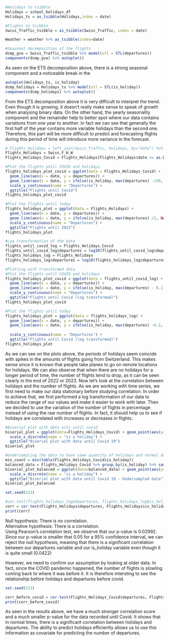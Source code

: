 ```r
#Holidays to tsibble
Holidays = school_holidays_df
Holidays_ts = as_tsibble(Holidays,index = date)

#Flights to tsibble
Swiss_Traffic_tsibble = as_tsibble(Swiss_Traffic, index = date)

Weather = weather %>% as_tsibble(index=date)

#Seasonal decomposition of the flights
dcmp_gva = Swiss_Traffic_tsibble %>% model(stl = STL(departures))
components(dcmp_gva) %>% autoplot()

```
As seen on the ETS decomposition above, there is a strong seasonal component and a noticeable break in the 

```r
autoplot(Holidays_ts, is_holiday) 
dcmp_holidays = Holidays_ts %>% model(stl = STL(is_holiday))
components(dcmp_holidays) %>% autoplot()

```

From the ETS decomposition above it is very difficult to interpret the trend. Even though it is growing, it doesn't really make sense to speak of growth when analysing binary data. On the other hand, the yearly seasonality component and the remainder help to better spot where our data contains variations from one year to another. In fact we can see that generally the first half of the year contains more variable holidays than the second one. Therefore, this part will be more difficult to predict and forecasting flights during this period of time will introduce more variance in the forecast.


```r


# Flights_Holidays = left_join(Swiss_Traffic, Holidays, by="date") %>% group_by(date) %>% summarise(departures = sum(departures), is_holiday = is_holiday)
Flights_Holidays = Swiss_F_H_W
Flights_Holidays_Covid = Flights_Holidays[Flights_Holidays$date <= as.Date("2020-01-31"),]

#Plot the flights until COVID and holidays
flights_holidays_plot_covid = ggplot(data = Flights_Holidays_Covid) +
  geom_line(aes(x = date, y = departures)) +
  geom_line(aes(x = date, y = ifelse(is_holiday, max(departures) -150, NA), color = "is_holiday"), size = 3) + 
  scale_y_continuous(name = "Departures") +
  ggtitle("Flights until Covid")
flights_holidays_plot_covid

#Plot the flights until today
flights_holidays_plot = ggplot(data = Flights_Holidays) +
  geom_line(aes(x = date, y = departures)) +
  geom_line(aes(x = date, y = ifelse(is_holiday, max(departures) /2, NA), color = "is_holiday"), size = 3) + 
  scale_y_continuous(name = "Departures") +
  ggtitle("Flights until 2023")
flights_holidays_plot

```

```r

#Log transformation of the data
flights_until_covid_log = Flights_Holidays_Covid 
flights_until_covid_log$departures = log10(flights_until_covid_log$departures)
flights_holidays_log = Flights_Holidays
flights_holidays_log$departures = log10(flights_holidays_log$departures)

#Plotting with transformed data
#Plot the flights until COVID and holidays
flights_holidays_plot_covid = ggplot(data = flights_until_covid_log) +
  geom_line(aes(x = date, y = departures)) +
  geom_line(aes(x = date, y = ifelse(is_holiday, max(departures) - 0.1, NA), color = "is_holiday"), size = 4) + 
  scale_y_continuous(name = "Departures") +
  ggtitle("Flights until Covid (log transformed)")
flights_holidays_plot_covid

#Plot the flights until today
flights_holidays_plot = ggplot(data = flights_holidays_log) +
  geom_line(aes(x = date, y = departures)) +
  geom_line(aes(x = date, y = ifelse(is_holiday, max(departures) -0.2, NA), color = "is_holiday"), size = 7) +
  
  scale_y_continuous(name = "Departures") +
  ggtitle("Flights until Covid (log transformed)")
flights_holidays_plot

```
As we can see on the plots above, the periods of holidays seem coincide with spikes in the amounts of flights going from Switzerland. This makes sense since it is known that people take planes to go on remote locations for holidays. We can also observe that when there are no holidays for a longer period of time, the number of flights tend to drop, as it can be seen clearly in the end of 2022 or 2023. Now let's look at the correlation between holidays and the number of flights. As we are working with time series, we first need to make our data stationary before studying correlation. In order to achieve that, we first performed a log transformation of our data to reduce the range of our values and make it easier to work with later. Then we decided to use the variation of the number of flights in percentage instead of using the raw number of flights. In fact, it should help us to see if holidays are correlated with increases or decreases in flights.
```r

#Biserial plot with data only until covid
biserial_plot = ggplot(data=Flights_Holidays_Covid) + geom_point(aes(y=departures, x=as.factor(is_holiday)), size=0.5, position=position_jitter(width=0.05)) +
  scale_x_discrete(name = "is a holiday") +
  ggtitle("Biserial plot with data until Covid 19")
biserial_plot

#Undersampling the data to have same quantity of holidays and normal days:
min_count = min(table(Flights_Holidays_Covid$is_holiday))
balanced_data = Flights_Holidays_Covid %>% group_by(is_holiday) %>% sample_n(min_count)
biserial_plot_balanced = ggplot(data=balanced_data) + geom_point(aes(y=departures, x=as.factor(is_holiday)), size=0.5, position=position_jitter(width=0.05)) +
  scale_x_discrete(name = "is a holiday") +
  ggtitle("Biserial plot with data until Covid 19 - Undersampled data")
biserial_plot_balanced

```


```r

set.seed(123)

#cor.test(flights_holidays_log$departures, flights_holidays_log$is_holiday)
corr = cor.test(Flights_Holidays$departures, Flights_Holidays$is_holiday)
print(corr)
```
Null hypothesis: There is no correlation. <br>
Alternative hypothesis: There is a correlation. <br>
Using Pearson's correlation test, we observe that our p-value is 0.02992. Since our p-value is smaller that 0.05 for a 95% confidence interval, we can reject the null hypothesis, meaning that there is a significant correlation between our departures variable and our is_holiday variable even though it is quite small (0.0422)

However, we need to confirm our assumption by looking at older data. In fact, since the COVID pandemic happened, the number of flights is slowling coming back to where it was before it. It is therefore intersting to see the relationship before holidays and departures before covid.


```r
set.seed(123)

corr_before_covid = cor.test(Flights_Holidays_Covid$departures, Flights_Holidays_Covid$is_holiday)
print(corr_before_covid)

```

As seen in the results above, we have a much stronger correlation score and a much smaller p-value for the data recorded until Covid. It shows that in normal times, there is a significant correlation between holidays and departures. The ability to predict holidays efficiently allows us to use this information as covariate for predicting the number of departures.
